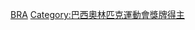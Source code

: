{{Commonscat|Olympic bronze medalists for Brazil}}

[[Category:奥林匹克运动会铜牌得主|BRA]]
[[Category:巴西奧林匹克運動會獎牌得主|Category:巴西奧林匹克運動會獎牌得主]]